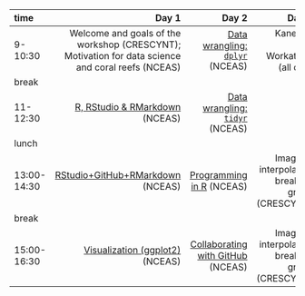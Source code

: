 |time       |      Day 1|      Day 2|      Day 3|      Day 4|
|:----------|----------:|----------:|----------:|----------:|
|9-10:30    |  Welcome and goals of the workshop (CRESCYNT); Motivation for data science and coral reefs (NCEAS) |   [Data wrangling: `dplyr`](http://ohi-science.org/data-science-training/dplyr.html#dplyr) (NCEAS) | Kaneohe Bay Workathon (all day) | Kaneohe Bay Workathon (all day)  | 
|break      |  | | | |
|11-12:30   | [R, RStudio & RMarkdown](http://ohi-science.org/data-science-training/rstudio.html#rstudio) (NCEAS) |   [Data wrangling: `tidyr`](http://ohi-science.org/data-science-training/tidyr) (NCEAS) |  | |
|lunch      |  || | |
|13:00-14:30 |  [RStudio+GitHub+RMarkdown](http://ohi-science.org/data-science-training/rstudio-github.html) (NCEAS) | [Programming in R ](http://ohi-science.org/data-science-training/programming.html) (NCEAS) | Imagery/ interpolation breakout group (CRESCYNT) | Group Discussion/ Wrapup |
|break      |  |  | | |
|15:00-16:30 | [Visualization (ggplot2)](http://ohi-science.org/data-science-training/viz) (NCEAS) |   [Collaborating with GitHub](http://ohi-science.org/data-science-training/collaborating.html) (NCEAS)  | Imagery/ interpolation breakout group (CRESCYNT)  | Group Discussion/ Wrapup |

